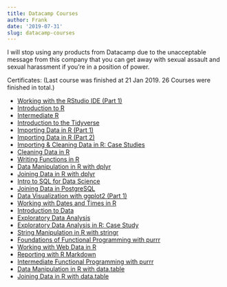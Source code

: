 ```yaml
---
title: Datacamp Courses
author: Frank
date: '2019-07-31'
slug: datacamp-courses
---
```


I will stop using any products from Datacamp due to the unacceptable message from this company that you can get away with sexual assault and sexual harassment if you’re in a position of power.

Certificates: (Last course was finished at 21 Jan 2019. 26 Courses were finished in total.)

- [Working with the RStudio IDE (Part 1)](https://www.datacamp.com/statement-of-accomplishment/course/173a5a8fee87ce0eb02a79efd5fa707f0097a680)
- [Introduction to R](https://www.datacamp.com/statement-of-accomplishment/course/2f8489ead8071e61fbafa319604b7d68936c4ece)
- [Intermediate R](https://www.datacamp.com/statement-of-accomplishment/course/de032e02584bb104c852fd3b6d2255559638d3de)
- [Introduction to the Tidyverse](https://www.datacamp.com/statement-of-accomplishment/course/b53a47083ab5d0764739cc6179b17118b3fe7725)
- [Importing Data in R (Part 1)](https://www.datacamp.com/statement-of-accomplishment/course/ecd4ce06fd5095a6f0deae758d9f0cf16ad8e3d6)
- [Importing Data in R (Part 2)](https://www.datacamp.com/statement-of-accomplishment/course/ea87ea61c399285bf75abf11a067e6d855a95565)
- [Importing & Cleaning Data in R: Case Studies](https://www.datacamp.com/statement-of-accomplishment/course/bfe0c25a8adebfd91932215dc6d67c474cd02eff)
- [Cleaning Data in R](https://www.datacamp.com/statement-of-accomplishment/course/a568d636faeab19d543ea4934cc839f293f2c8c3)
- [Writing Functions in R](https://www.datacamp.com/statement-of-accomplishment/course/7bd0333d4f4fa1014023a801aba0cf8443e6d774)
- [Data Manipulation in R with dplyr](https://www.datacamp.com/statement-of-accomplishment/course/8044784b05f3848ae0af575bef216c5d4dd175a0)
- [Joining Data in R with dplyr](https://www.datacamp.com/statement-of-accomplishment/course/0efe3543fef9bdf371c300bbcae6dbc3849dbfb0)
- [Intro to SQL for Data Science](https://www.datacamp.com/statement-of-accomplishment/course/b3424581f506faa712b208ece0163b9878cf1c77)
- [Joining Data in PostgreSQL](https://www.datacamp.com/statement-of-accomplishment/course/00873bdddb1397b3cf31ec1afa5ba55541aade5f)
- [Data Visualization with ggplot2 (Part 1)](https://www.datacamp.com/statement-of-accomplishment/course/f8406cf23dba0047d796316d306ea0c95266fbad)
- [Working with Dates and Times in R](https://www.datacamp.com/statement-of-accomplishment/course/4a0bae85c2710f5456ce07350ea9fbcb6c1dfbc8)
- [Introduction to Data](https://www.datacamp.com/statement-of-accomplishment/course/9e2e3bea73ab63ca90b35bb2b721942f218f7dd5)
- [Exploratory Data Analysis](https://www.datacamp.com/statement-of-accomplishment/course/5eb33e36d78f3b37bbe37154cc7af640d1a497c3)
- [Exploratory Data Analysis in R: Case Study](https://www.datacamp.com/statement-of-accomplishment/course/2e4d4f355a6bd4b69ed82554ce9a63bf3c938278)
- [String Manipulation in R with stringr](https://www.datacamp.com/statement-of-accomplishment/course/a942216c51a7cd243e8a2e48a48b59d712829233)
- [Foundations of Functional Programming with purrr](https://www.datacamp.com/statement-of-accomplishment/course/cdd0f751f5710230a7f28ffda94b367adf56692a)
- [Working with Web Data in R](https://www.datacamp.com/statement-of-accomplishment/course/d90e771d154b06b661617811798eb5a2c53e7ab8)
- [Reporting with R Markdown](https://www.datacamp.com/statement-of-accomplishment/course/e96e01af951a310f161e6e985c8a130fd35510cd)
- [Intermediate Functional Programming with purrr](https://www.datacamp.com/statement-of-accomplishment/course/55ce56cf8876efa01bc75398fbe9ce73631a5de4)
- [Data Manipulation in R with data.table](https://www.datacamp.com/statement-of-accomplishment/course/247f5ec0ad64fd02d16826d398648268bb4bef0a)
- [Joining Data in R with data.table](https://www.datacamp.com/statement-of-accomplishment/course/0ed0fa5e8cf2561fb14ee47c1f83cc631a6f3960)



